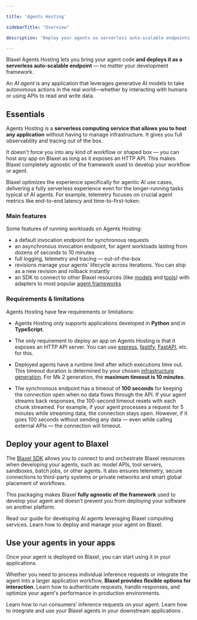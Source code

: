 ```yaml
---

title: 'Agents Hosting'

sidebarTitle: "Overview"

description: 'Deploy your agents as serverless auto-scalable endpoints.'

---
```


Blaxel Agents Hosting lets you bring your agent code **and deploys it as a serverless auto-scalable endpoint** — no matter your development framework. 

An *AI agent* is any application that leverages generative AI models to take autonomous actions in the real world—whether by interacting with humans or using APIs to read and write data. 

## Essentials

Agents Hosting is a **serverless computing service that allows you to host any application** without having to manage infrastructure. It gives you full observability and tracing out of the box.

It doesn't force you into any kind of workflow or shaped box — you can host any app on Blaxel as long as it exposes an HTTP API. This makes Blaxel completely agnostic of the framework used to develop your workflow or agent.

Blaxel optimizes the experience specifically for agentic AI use cases, delivering a fully serverless experience even for the longer-running tasks typical of AI agents. For example, telemetry focuses on crucial agent metrics like end-to-end latency and time-to-first-token. 

### Main features

Some features of running workloads on Agents Hosting:

- a default invocation endpoint for synchronous requests
- an asynchronous invocation endpoint, for agent workloads lasting from dozens of seconds to 10 minutes
- full logging, telemetry and tracing — out-of-the-box
- revisions manage your agents’ lifecycle across iterations. You can ship as a new revision and rollback instantly
- an SDK to connect to other Blaxel resources (like [models](../Models/Overview) and [tools](../Functions/Overview)) with adapters to most popular [agent frameworks](../Frameworks/Overview)

### Requirements & limitations

Agents Hosting have few requirements or limitations:

- Agents Hosting only supports applications developed in **Python** and in **TypeScript**.
- The only requirement to deploy an app on Agents Hosting is that it exposes an HTTP API server. You can use [express](https://expressjs.com/), [fastify](https://fastify.dev/), [FastAPI](https://fastapi.tiangolo.com/), etc. for this.

- Deployed agents have a runtime limit after which executions time out. This timeout duration is determined by your chosen [infrastructure generation](../Infrastructure/Gens). For Mk 2 generation, the **maximum timeout is 10 minutes**.
- The synchronous endpoint has a timeout of **100 seconds** for keeping the connection open when no data flows through the API. If your agent streams back responses, the 100-second timeout resets with each chunk streamed. For example, if your agent processes a request for 5 minutes while streaming data, the connection stays open. However, if it goes 100 seconds without sending any data — even while calling external APIs — the connection will timeout.

## Deploy your agent to Blaxel

The [Blaxel SDK](../sdk-reference/introduction) allows you to connect to and orchestrate Blaxel resources when developing your agents, such as: model APIs, tool servers, sandboxes, batch jobs, or other agents. It also ensures telemetry, secure connections to third-party systems or private networks and smart global placement of workflows.

This packaging makes Blaxel **fully agnostic of the framework** used to develop your agent and doesn’t prevent you from deploying your software on another platform.

<Card title="Develop an agent using Blaxel resources" icon="robot" href="/Agents/Develop-an-agent">
Read our guide for developing AI agents leveraging Blaxel computing services.
</Card>

<Card title="Deploy an agent on Blaxel" icon="rocket" href="/Agents/Deploy-an-agent">
Learn how to deploy and manage your agent on Blaxel.
</Card>

## Use your agents in your apps

Once your agent is deployed on Blaxel, you can start using it in your applications. 

Whether you need to process individual inference requests or integrate the agent into a larger application workflow, **Blaxel provides flexible options for interaction**. Learn how to authenticate requests, handle responses, and optimize your agent's performance in production environments.

<CardGroup cols={2}>

<Card title="Query agents" icon="bolt" href="/Agents/Query-agents">
Learn how to run consumers’ inference requests on your agent. 
</Card>

<Card title="Integrate in apps" icon="display" href="/Agents/Integrate-in-apps">
Learn how to integrate and use your Blaxel agents in your downstream applications . 
</Card>

</CardGroup>